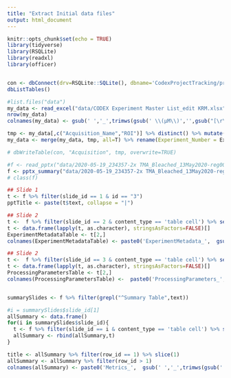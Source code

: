 ```yaml
---
title: "Extract Initial data files"
output: html_document
---
```


```r
knitr::opts_chunk$set(echo = TRUE)
library(tidyverse)
library(RSQLite)
library(readxl)
library(officer)


con <- dbConnect(drv=RSQLite::SQLite(), dbname='CodexProjectTracking/projectruns.sqlite')
dbListTables() 
```



```r
#list.files("data")
my_data <- read_excel("data/CODEX Experiment Master List_edit KRM.xlsx")
nrow(my_data)
colnames(my_data) <- gsub(' ','_',trimws(gsub(' \\(µM\\)','',gsub("[\r\n]", "", gsub("[#\\/]",'',colnames(my_data))))))

tmp <- my_data[,c("Acquisition_Name","ROI")] %>% distinct() %>% mutate(id = row_number())
my_data <- merge(my_data, tmp, all=T) %>% rename(Experiment_Number = Experimentnumber)

# dbWriteTable(con, "Acquisition", tmp, overwrite=TRUE)
```


```r
#f <- read_pptx("data/2020-05-19_234357-2x TMA_Bleached_13May2020-reg001.pptx")
f <- pptx_summary("data/2020-05-19_234357-2x TMA_Bleached_13May2020-reg001.pptx")
# class(f)

## Slide 1
t <- f %>% filter(slide_id == 1 & id == "3")
pptTitle <- paste(t$text, collapse = "|")

## Slide 2
t <-  f %>% filter(slide_id == 2 & content_type == 'table cell') %>% select(text,cell_id,row_id) %>% spread(cell_id,text) %>% filter(row_id > 1) %>% select(-row_id) %>% t() %>% as.data.frame()
t <- data.frame(lapply(t, as.character), stringsAsFactors=FALSE)[]
ExperimentMetadataTable <- t[2,]
colnames(ExperimentMetadataTable) <- paste0('ExperimentMetadata_',  gsub(' ','_',trimws(gsub(' \\(µM\\)','',gsub("[\r\n]", "", gsub("[#\\/]",'',t[1,]))))))

## Slide 2
t <-  f %>% filter(slide_id == 3 & content_type == 'table cell') %>% select(text,cell_id,row_id) %>% spread(cell_id,text) %>% filter(row_id > 1) %>% select(-row_id) %>% t() %>% as.data.frame()
t <- data.frame(lapply(t, as.character), stringsAsFactors=FALSE)[]
ProcessingParametersTable <- t[2,]
colnames(ProcessingParametersTable) <-  paste0('ProcessingParameters_',  gsub(' ','_',trimws(gsub(' \\(µM\\)','',gsub("[\r\n]", "", gsub("[#\\/]",'',t[1,]))))))


summarySlides <- f %>% filter(grepl("^Summary Table",text))

#i = summarySlides$slide_id[1]
allSummary <- data.frame()
for(i in summarySlides$slide_id){
  t <- f %>% filter(slide_id == i & content_type == 'table cell') %>% select(text,cell_id,row_id) %>% spread(cell_id,text) 
  allSummary <- rbind(allSummary,t)
}

title <- allSummary %>% filter(row_id == 1) %>% slice(1)
allSummary <- allSummary %>% filter(row_id > 1)
colnames(allSummary) <- paste0('Metrics_',  gsub(' ','_',trimws(gsub(' \\(µM\\)','',gsub("[\r\n]", "", gsub("[%#\\/]",'', title[1,]))))))

```
